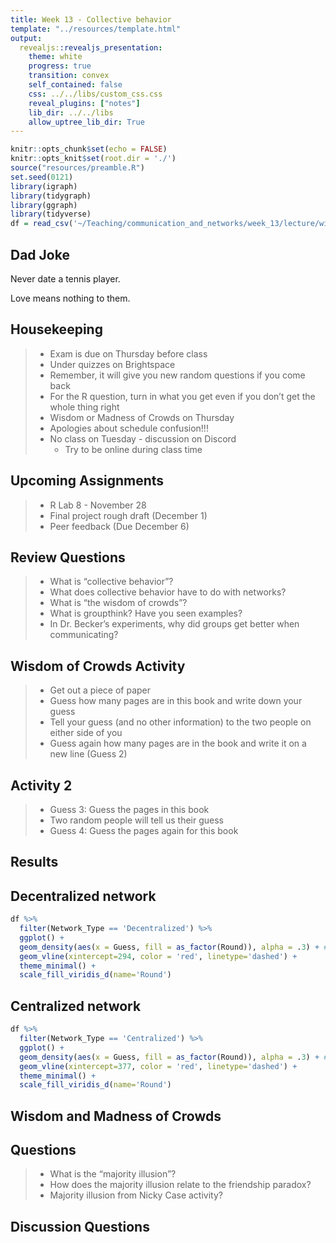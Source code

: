 ```yaml
---
title: Week 13 - Collective behavior
template: "../resources/template.html"
output: 
  revealjs::revealjs_presentation:
    theme: white
    progress: true
    transition: convex
    self_contained: false
    css: ../../libs/custom_css.css
    reveal_plugins: ["notes"]
    lib_dir: ../../libs
    allow_uptree_lib_dir: True
---
```


```r
knitr::opts_chunk$set(echo = FALSE)
knitr::opts_knit$set(root.dir = './')
source("resources/preamble.R")
set.seed(0121)
library(igraph)
library(tidygraph)
library(ggraph)
library(tidyverse)
df = read_csv('~/Teaching/communication_and_networks/week_13/lecture/wisdom_of_crowds_activity.csv')
```

## Dad Joke

Never date a tennis player.

<p class='fragment'>
Love means nothing to them.
</p>

## Housekeeping

> - Exam is due on Thursday before class
> - Under quizzes on Brightspace
> - Remember, it will give you new random questions if you come back
> - For the R question, turn in what you get even if you don't get the whole thing right
> - Wisdom or Madness of Crowds on Thursday
> - Apologies about schedule confusion!!!
> - No class on Tuesday - discussion on Discord
>   - Try to be online during class time


## Upcoming Assignments

> - R Lab 8 - November 28
> - Final project rough draft (December 1)
> - Peer feedback (Due December 6)

## Review Questions

> - What is "collective behavior"?
> - What does collective behavior have to do with networks?
> - What is "the wisdom of crowds"?
> - What is groupthink? Have you seen examples?
> - In Dr. Becker's experiments, why did groups get better when communicating?

## Wisdom of Crowds Activity

> - Get out a piece of paper
> - Guess how many pages are in this book and write down your guess
> - Tell your guess (and no other information) to the two people on either side of you
> - Guess again how many pages are in the book and write it on a new line (Guess 2)

## Activity 2

> - Guess 3: Guess the pages in this book
> - Two random people will tell us their guess
> - Guess 4: Guess the pages again for this book


## Results

## Decentralized network

```r
df %>%
  filter(Network_Type == 'Decentralized') %>%
  ggplot() +
  geom_density(aes(x = Guess, fill = as_factor(Round)), alpha = .3) + #, position='dodge', bins = 5) + 
  geom_vline(xintercept=294, color = 'red', linetype='dashed') + 
  theme_minimal() + 
  scale_fill_viridis_d(name='Round')
```

## Centralized network

```r
df %>%
  filter(Network_Type == 'Centralized') %>%
  ggplot() +
  geom_density(aes(x = Guess, fill = as_factor(Round)), alpha = .3) + #, position='dodge', bins = 5) + 
  geom_vline(xintercept=377, color = 'red', linetype='dashed') + 
  theme_minimal() + 
  scale_fill_viridis_d(name='Round')
```

## Wisdom and Madness of Crowds

## Questions

> - What is the "majority illusion"?
> - How does the majority illusion relate to the friendship paradox?
> - Majority illusion from Nicky Case activity?

## Discussion Questions

